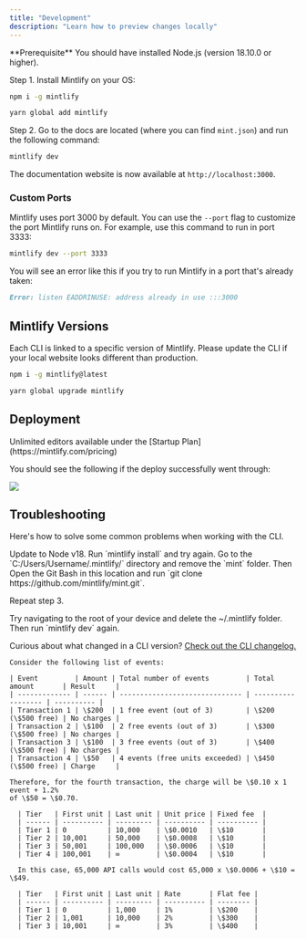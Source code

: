 ```yaml
---
title: "Development"
description: "Learn how to preview changes locally"
---
```


<Info>
  **Prerequisite** You should have installed Node.js (version 18.10.0 or
  higher).
</Info>

Step 1. Install Mintlify on your OS:

<CodeGroup>

```bash npm
npm i -g mintlify
```

```bash yarn
yarn global add mintlify
```

</CodeGroup>

Step 2. Go to the docs are located (where you can find `mint.json`) and run the following command:

```bash
mintlify dev
```

The documentation website is now available at `http://localhost:3000`.

### Custom Ports

Mintlify uses port 3000 by default. You can use the `--port` flag to customize the port Mintlify runs on. For example, use this command to run in port 3333:

```bash
mintlify dev --port 3333
```

You will see an error like this if you try to run Mintlify in a port that's already taken:

```md
Error: listen EADDRINUSE: address already in use :::3000
```

## Mintlify Versions

Each CLI is linked to a specific version of Mintlify. Please update the CLI if your local website looks different than production.

<CodeGroup>

```bash npm
npm i -g mintlify@latest
```

```bash yarn
yarn global upgrade mintlify
```

</CodeGroup>

## Deployment

<Tip>
  Unlimited editors available under the [Startup
  Plan](https://mintlify.com/pricing)
</Tip>

You should see the following if the deploy successfully went through:

<Frame>
  <img src="/images/checks-passed.png" style={{ borderRadius: "0.5rem" }} />
</Frame>

## Troubleshooting

Here's how to solve some common problems when working with the CLI.

<AccordionGroup>
  <Accordion title="Mintlify is not loading">
    Update to Node v18. Run `mintlify install` and try again.
  </Accordion>
  <Accordion title="No such file or directory on Windows">
Go to the `C:/Users/Username/.mintlify/` directory and remove the `mint`
folder. Then Open the Git Bash in this location and run `git clone
https://github.com/mintlify/mint.git`.

Repeat step 3.

  </Accordion>
  <Accordion title="Getting an unknown error">
    Try navigating to the root of your device and delete the ~/.mintlify folder.
    Then run `mintlify dev` again.
  </Accordion>
</AccordionGroup>

Curious about what changed in a CLI version? [Check out the CLI changelog.](/changelog/command-line)

<Tabs>
  <Tab title="ABC">

    Consider the following list of events:

    | Event         | Amount | Total number of events         | Total amount       | Result     |
    | ------------- | ------ | ------------------------------ | ------------------ | ---------- |
    | Transaction 1 | \$200  | 1 free event (out of 3)        | \$200 (\$500 free) | No charges |
    | Transaction 2 | \$100  | 2 free events (out of 3)       | \$300 (\$500 free) | No charges |
    | Transaction 3 | \$100  | 3 free events (out of 3)       | \$400 (\$500 free) | No charges |
    | Transaction 4 | \$50   | 4 events (free units exceeded) | \$450 (\$500 free) | Charge     |

    Therefore, for the fourth transaction, the charge will be \$0.10 x 1 event + 1.2%
    of \$50 = \$0.70.

  </Tab>
  <Tab title="DEF">

      | Tier   | First unit | Last unit | Unit price | Fixed fee  |
      | ------ | ---------- | --------- | ---------- | ---------- |
      | Tier 1 | 0          | 10,000    | \$0.0010   | \$10       |
      | Tier 2 | 10,001     | 50,000    | \$0.0008   | \$10       |
      | Tier 3 | 50,001     | 100,000   | \$0.0006   | \$10       |
      | Tier 4 | 100,001    | ∞         | \$0.0004   | \$10       |

      In this case, 65,000 API calls would cost 65,000 x \$0.0006 + \$10 = \$49.

  </Tab>
  <Tab title="GHI">

      | Tier   | First unit | Last unit | Rate       | Flat fee |
      | ------ | ---------- | --------- | ---------- | -------- |
      | Tier 1 | 0          | 1,000     | 1%         | \$200    |
      | Tier 2 | 1,001      | 10,000    | 2%         | \$300    |
      | Tier 3 | 10,001     | ∞         | 3%         | \$400    |

  </Tab>
</Tabs>
